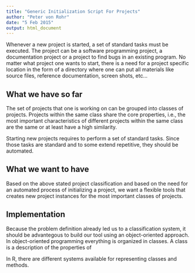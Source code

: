 ```yaml
---
title: "Generic Initialization Script For Projects"
author: "Peter von Rohr"
date: "5 Feb 2015"
output: html_document
---
```


Whenever a new project is started, a set of standard tasks must be executed. The project can be a software programming project, a documentation project or a project to find bugs in an existing program. No matter what project one wants to start, there is a need for a project specific location in the form of a directory where one can put all materials like source files, reference documentation, screen shots, etc...


## What we have so far
The set of projects that one is working on can be grouped into classes of projects. Projects within the same class share the core properties, i.e., the most important characteristics of different projects within the same class are the same or at least have a high similarity. 

Starting new projects requires to perform a set of standard tasks. Since those tasks are standard and to some extend repetitive, they should be automated.

## What we want to have
Based on the above stated project classification and based on the need for an automated process of initializing a project, we want a flexible tools that creates new project instances for the most important classes of projects. 


## Implementation
Because the problem definition already led us to a classification system, it should be advantegous to build our tool using an object-oriented approach. In object-oriented programming everything is organized in classes. A class is a description of the properties of 

In R, there are different systems available for representing classes and methods. 